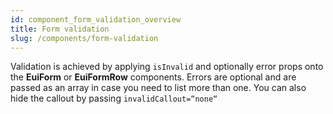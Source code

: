```yaml
---
id: component_form_validation_overview
title: Form validation
slug: /components/form-validation
---
```


Validation is achieved by applying `isInvalid` and optionally error props onto the **EuiForm**
or **EuiFormRow** components. Errors are optional and are passed as an array in case you need
to list more than one. You can also hide the callout by passing `invalidCallout=“none“`

<!-- TODO: Add example -->

